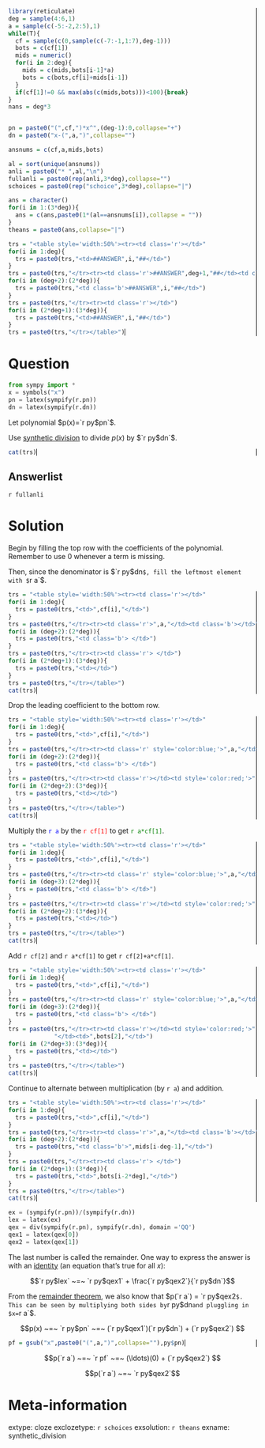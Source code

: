 ```r
library(reticulate)
deg = sample(4:6,1)
a = sample(c(-5:-2,2:5),1)
while(T){
  cf = sample(c(0,sample(c(-7:-1,1:7),deg-1)))
  bots = c(cf[1])
  mids = numeric()
  for(i in 2:deg){
    mids = c(mids,bots[i-1]*a)
    bots = c(bots,cf[i]+mids[i-1])
  }
  if(cf[1]!=0 && max(abs(c(mids,bots)))<100){break}
}
nans = deg*3


pn = paste0("(",cf,")*x^",(deg-1):0,collapse="+")
dn = paste0("x-(",a,")",collapse="")

ansnums = c(cf,a,mids,bots)

al = sort(unique(ansnums))
anli = paste0("* ",al,"\n")
fullanli = paste0(rep(anli,3*deg),collapse="")
schoices = paste0(rep("schoice",3*deg),collapse="|")

ans = character()
for(i in 1:(3*deg)){
  ans = c(ans,paste0(1*(al==ansnums[i]),collapse = ""))
}
theans = paste0(ans,collapse="|")

trs = "<table style='width:50%'><tr><td class='r'></td>"
for(i in 1:deg){
  trs = paste0(trs,"<td>##ANSWER",i,"##</td>")
}
trs = paste0(trs,"</tr><tr><td class='r'>##ANSWER",deg+1,"##</td><td class='b'></td>")
for(i in (deg+2):(2*deg)){
  trs = paste0(trs,"<td class='b'>##ANSWER",i,"##</td>")
}
trs = paste0(trs,"</tr><tr><td class='r'></td>")
for(i in (2*deg+1):(3*deg)){
  trs = paste0(trs,"<td>##ANSWER",i,"##</td>")
}
trs = paste0(trs,"</tr></table>")
```


Question
========

<style>
.r {
  border-right: 1px solid black;
}
.b {
  border-bottom: 1px solid black;
}
td {
  height: 13pt;
  text-align: center;
}
select {
  width: 70px;
}
</style>

```python
from sympy import *
x = symbols("x")
pn = latex(sympify(r.pn))
dn = latex(sympify(r.dn))
```

Let polynomial $p(x)=`r py$pn`$. 

Use [synthetic division](https://en.wikipedia.org/wiki/Synthetic_division){target="_blank"} to divide $p(x)$ by $`r py$dn`$.


```r
cat(trs)
```

Answerlist
--------
`r fullanli`


Solution
========

<style>
.r {
  border-right: 1px solid black;
}
.b {
  border-bottom: 1px solid black;
}
td {
  height: 13pt;
  text-align: center;
}
select {
  width: 70px;
}
</style>

Begin by filling the top row with the coefficients of the polynomial. Remember to use 0 whenever a term is missing.

Then, since the denominator is $`r py$dn`$, fill the leftmost element with $`r a`$.

```r
trs = "<table style='width:50%'><tr><td class='r'></td>"
for(i in 1:deg){
  trs = paste0(trs,"<td>",cf[i],"</td>")
}
trs = paste0(trs,"</tr><tr><td class='r'>",a,"</td><td class='b'></td>")
for(i in (deg+2):(2*deg)){
  trs = paste0(trs,"<td class='b'> </td>")
}
trs = paste0(trs,"</tr><tr><td class='r'> </td>")
for(i in (2*deg+1):(3*deg)){
  trs = paste0(trs,"<td></td>")
}
trs = paste0(trs,"</tr></table>")
cat(trs)
```


Drop the leading coefficient to the bottom row. 

```r
trs = "<table style='width:50%'><tr><td class='r'></td>"
for(i in 1:deg){
  trs = paste0(trs,"<td>",cf[i],"</td>")
}
trs = paste0(trs,"</tr><tr><td class='r' style='color:blue;'>",a,"</td><td class='b'></td>")
for(i in (deg+2):(2*deg)){
  trs = paste0(trs,"<td class='b'> </td>")
}
trs = paste0(trs,"</tr><tr><td class='r'></td><td style='color:red;'>",cf[1],"</td>")
for(i in (2*deg+2):(3*deg)){
  trs = paste0(trs,"<td></td>")
}
trs = paste0(trs,"</tr></table>")
cat(trs)
```

Multiply the <span style="color:blue;">`r a`</span> by the <span style="color:red;">`r cf[1]`</span> to get <span style="color:green;">`r a*cf[1]`</span>.

```r
trs = "<table style='width:50%'><tr><td class='r'></td>"
for(i in 1:deg){
  trs = paste0(trs,"<td>",cf[i],"</td>")
}
trs = paste0(trs,"</tr><tr><td class='r' style='color:blue;'>",a,"</td><td class='b'></td><td class='b' style='color:green'>",cf[1]*a,"</td>")
for(i in (deg+3):(2*deg)){
  trs = paste0(trs,"<td class='b'> </td>")
}
trs = paste0(trs,"</tr><tr><td class='r'></td><td style='color:red;'>",cf[1],"</td>")
for(i in (2*deg+2):(3*deg)){
  trs = paste0(trs,"<td></td>")
}
trs = paste0(trs,"</tr></table>")
cat(trs)
```

Add `r cf[2]` and `r a*cf[1]` to get `r cf[2]+a*cf[1]`.

```r
trs = "<table style='width:50%'><tr><td class='r'></td>"
for(i in 1:deg){
  trs = paste0(trs,"<td>",cf[i],"</td>")
}
trs = paste0(trs,"</tr><tr><td class='r' style='color:blue;'>",a,"</td><td class='b'></td><td class='b' style='color:green'>",cf[1]*a,"</td>")
for(i in (deg+3):(2*deg)){
  trs = paste0(trs,"<td class='b'> </td>")
}
trs = paste0(trs,"</tr><tr><td class='r'></td><td style='color:red;'>",cf[1],
             "</td><td>",bots[2],"</td>")
for(i in (2*deg+3):(3*deg)){
  trs = paste0(trs,"<td></td>")
}
trs = paste0(trs,"</tr></table>")
cat(trs)
```

Continue to alternate between multiplication (by `r a`) and addition.

```r
trs = "<table style='width:50%'><tr><td class='r'></td>"
for(i in 1:deg){
  trs = paste0(trs,"<td>",cf[i],"</td>")
}
trs = paste0(trs,"</tr><tr><td class='r'>",a,"</td><td class='b'></td>")
for(i in (deg+2):(2*deg)){
  trs = paste0(trs,"<td class='b'>",mids[i-deg-1],"</td>")
}
trs = paste0(trs,"</tr><tr><td class='r'> </td>")
for(i in (2*deg+1):(3*deg)){
  trs = paste0(trs,"<td>",bots[i-2*deg],"</td>")
}
trs = paste0(trs,"</tr></table>")
cat(trs)
```



```python
ex = (sympify(r.pn))/(sympify(r.dn))
lex = latex(ex)
qex = div(sympify(r.pn), sympify(r.dn), domain ='QQ')
qex1 = latex(qex[0])
qex2 = latex(qex[1])
```

The last number is called the remainder. One way to express the answer is with an [identity](https://en.wikipedia.org/wiki/Identity_(mathematics)){target="_blank"} (an equation that's true for all $x$):

$$`r py$lex` ~=~ `r py$qex1` + \frac{`r py$qex2`}{`r py$dn`}$$

From the [remainder theorem](https://en.wikipedia.org/wiki/Polynomial_remainder_theorem){target="_blank"}, we also know that $p(`r a`) = `r py$qex2`$. This can be seen by multiplying both sides by `r py$dn` and pluggling in $x=`r a`$.


$$p(x) ~=~ `r py$pn` ~=~ (`r py$qex1`)(`r py$dn`) + (`r py$qex2`) $$


```r
pf = gsub("x",paste0("(",a,")",collapse=""),py$pn)
```

$$p(`r a`) ~=~ `r pf` ~=~ (\ldots)(0) + (`r py$qex2`) $$

$$p(`r a`) ~=~ `r py$qex2`$$


Meta-information
============
extype: cloze
exclozetype: `r schoices`
exsolution: `r theans`
exname: synthetic_division